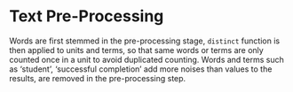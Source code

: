 # Text Pre-Processing {#sec-preprocess}

Words are first stemmed in the pre-processing stage, `distinct` function is then applied to units and terms, so that same words or terms are only counted once in a unit to avoid duplicated counting. Words and terms such as 'student', 'successful completion' add more noises than values to the results, are removed in the pre-processing step.